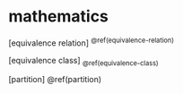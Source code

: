 # mathematics {-#nice-label}

[equivalence relation] ^\@ref(equivalence-relation)^

[equivalence class] ~\@ref(equivalence-class)~

[partition] \@ref(partition)
